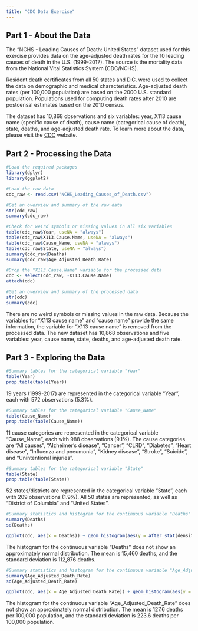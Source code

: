 ---
title: "CDC Data Exercise"
---


## Part 1 - About the Data

The "NCHS - Leading Causes of Death: United States" dataset used for this exercise provides data on the age-adjusted death rates for the 10 leading causes of death in the U.S. (1999-2017). The source is the mortality data from the National Vital Statistics System (CDC/NCHS).

Resident death certificates from all 50 states and D.C. were used to collect the data on demographic and medical characteristics. Age-adjusted death rates (per 100,000 population) are based on the 2000 U.S. standard population. Populations used for computing death rates after 2010 are postcensal estimates based on the 2010 census.

The dataset has 10,868 observations and six variables: year, X113 cause name (specific cause of death), cause name (categorical cause of death), state, deaths, and age-adjusted death rate. To learn more about the data, please visit the [CDC](https://data.cdc.gov/NCHS/NCHS-Leading-Causes-of-Death-United-States/bi63-dtpu/about_data) website.


## Part 2 - Processing the Data

```{r}
#Load the required packages
library(dplyr)
library(ggplot2)

#Load the raw data
cdc_raw <- read.csv("NCHS_Leading_Causes_of_Death.csv")

#Get an overview and summary of the raw data
str(cdc_raw)
summary(cdc_raw)

#Check for weird symbols or missing values in all six variables
table(cdc_raw$Year, useNA = "always")
table(cdc_raw$X113.Cause.Name, useNA = "always")
table(cdc_raw$Cause_Name, useNA = "always")
table(cdc_raw$State, useNA = "always")
summary(cdc_raw$Deaths)
summary(cdc_raw$Age_Adjusted_Death_Rate)

#Drop the "X113.Cause.Name" variable for the processed data
cdc <- select(cdc_raw, -X113.Cause.Name)
attach(cdc)

#Get an overview and summary of the processed data
str(cdc)
summary(cdc)
```


There are no weird symbols or missing values in the raw data. Because the variables for "X113 cause name" and "cause name" provide the same information, the variable for "X113 cause name" is removed from the processed data. The new dataset has 10,868 observations and five variables: year, cause name, state, deaths, and age-adjusted death rate.


## Part 3 - Exploring the Data

```{r}
#Summary tables for the categorical variable "Year"
table(Year)
prop.table(table(Year))
```


19 years (1999-2017) are represented in the categorical variable "Year", each with 572 observations (5.3%).


```{r}
#Summary tables for the categorical variable "Cause_Name"
table(Cause_Name)
prop.table(table(Cause_Name))
```


11 cause categories are represented in the categorical variable "Cause_Name", each with 988 observations (9.1%). The cause categories are "All causes", "Alzheimer's disease", "Cancer", "CLRD", "Diabetes", "Heart disease", "Influenza and pneumonia", "Kidney disease", "Stroke", "Suicide", and "Unintentional injuries".


```{r}
#Summary tables for the categorical variable "State"
table(State)
prop.table(table(State))
```


52 states/districts are represented in the categorical variable "State", each with 209 observations (1.9%). All 50 states are represented, as well as "District of Columbia" and "United States".


```{r}
#Summary statistics and histogram for the continuous variable "Deaths"
summary(Deaths)
sd(Deaths)

ggplot(cdc, aes(x = Deaths)) + geom_histogram(aes(y = after_stat(density), fill = "red"), bins = 50) + stat_function(fun = dnorm, args = with(cdc, c(mean = mean(Deaths), sd = sd(Deaths)))) + scale_x_continuous("Number of Deaths") + ggtitle("Histogram with Normal Curve")
```


The histogram for the continuous variable "Deaths" does not show an approximately normal distribution. The mean is 15,460 deaths, and the standard deviation is 112,876 deaths.


```{r}
#Summary statistics and histogram for the continuous variable "Age_Adjusted_Death_Rate"
summary(Age_Adjusted_Death_Rate)
sd(Age_Adjusted_Death_Rate)

ggplot(cdc, aes(x = Age_Adjusted_Death_Rate)) + geom_histogram(aes(y = after_stat(density), fill = "red"), bins = 50) + stat_function(fun = dnorm, args = with(cdc, c(mean = mean(Age_Adjusted_Death_Rate), sd = sd(Age_Adjusted_Death_Rate)))) + scale_x_continuous("Age-Adjusted Death Rate") + ggtitle("Histogram with Normal Curve")
```


The histogram for the continuous variable "Age_Adjusted_Death_Rate" does not show an approximately normal distribution. The mean is 127.6 deaths per 100,000 population, and the standard deviation is 223.6 deaths per 100,000 population.


